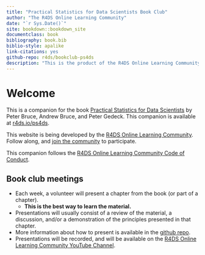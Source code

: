 ```yaml
--- 
title: "Practical Statistics for Data Scientists Book Club"
author: "The R4DS Online Learning Community"
date: "`r Sys.Date()`"
site: bookdown::bookdown_site
documentclass: book
bibliography: book.bib
biblio-style: apalike
link-citations: yes
github-repo: r4ds/bookclub-ps4ds
description: "This is the product of the R4DS Online Learning Community's Practical Statistics for Data Scientists Book Club."
---
```


# Welcome {-}

This is a companion for the book [Practical Statistics for Data Scientists](https://www.oreilly.com/library/view/practical-statistics-for/9781492072935/) by Peter Bruce, Andrew Bruce, and Peter Gedeck.
This companion is available at [r4ds.io/ps4ds](https://r4ds.io/ps4ds).

This website is being developed by the [R4DS Online Learning Community](https://rfordatasci.com). Follow along, and [join the community](https://r4ds.io/join) to participate.

This companion follows the [R4DS Online Learning Community Code of Conduct](https://r4ds.io/conduct).

## Book club meetings {-}

- Each week, a volunteer will present a chapter from the book (or part of a chapter).
  - **This is the best way to learn the material.**
- Presentations will usually consist of a review of the material, a discussion, and/or a demonstration of the principles presented in that chapter.
- More information about how to present is available in the [github repo](https://github.com/r4ds/bookclub-tmwr).
- Presentations will be recorded, and will be available on the [R4DS Online Learning Community YouTube Channel](https://r4ds.io/youtube).
